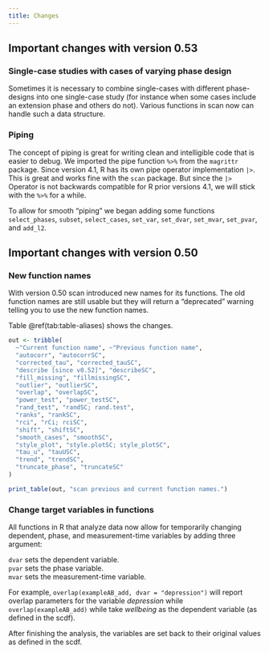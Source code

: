 ```yaml
---
title: Changes
---
```


## Important changes with version 0.53

### Single-case studies with cases of varying phase design

Sometimes it is necessary to combine single-cases with different phase-designs into one single-case study (for instance when some cases include an extension phase and others do not). Various functions in scan now can handle such a data structure.

### Piping

The concept of piping is great for writing clean and intelligible code that is easier to debug. We imported the pipe function `%>%` from the `magrittr` package. Since version 4.1, R has its own pipe operator implementation `|>`. This is great and works fine with the `scan` package. But since the `|>` Operator is not backwards compatible for R prior versions 4.1, we will stick with the `%>%` for a while.

To allow for smooth "piping" we began adding some functions `select_phases`, `subset`, `select_cases`, `set_var`, `set_dvar`, `set_mvar`, `set_pvar`, and `add_l2`.

## Important changes with version 0.50

### New function names

With version 0.50 scan introduced new names for its functions. The old function names are still usable but they will return a "deprecated" warning telling you to use the new function names.

Table \@ref(tab:table-aliases) shows the changes.

```r
out <- tribble(
  ~"Current function name", ~"Previous function name",
  "autocorr", "autocorrSC",
  "corrected_tau", "corrected_tauSC",
  "describe [since v0.52]", "describeSC",
  "fill_missing", "fillmissingSC",
  "outlier", "outlierSC",
  "overlap", "overlapSC",
  "power_test", "power_testSC",
  "rand_test", "randSC; rand.test",
  "ranks", "rankSC",
  "rci", "rCi; rciSC",
  "shift", "shiftSC",
  "smooth_cases", "smoothSC",
  "style_plot", "style.plotSC; style_plotSC",
  "tau_u", "tauUSC",
  "trend", "trendSC",
  "truncate_phase", "truncateSC"
)

print_table(out, "scan previous and current function names.")

```

### Change target variables in functions

All functions in R that analyze data now allow for temporarily changing dependent, phase, and measurement-time variables by adding three argument:

`dvar` sets the dependent variable.\
`pvar` sets the phase variable.\
`mvar` sets the measurement-time variable.

For example, `overlap(exampleAB_add, dvar = "depression")` will report overlap parameters for the variable *depression* while `overlap(exampleAB_add)` while take *wellbeing* as the dependent variable (as defined in the scdf).

After finishing the analysis, the variables are set back to their original values as defined in the scdf.
